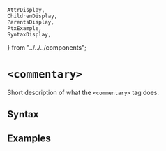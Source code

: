     AttrDisplay,
    ChildrenDisplay,
    ParentsDisplay,
    PtxExample,
    SyntaxDisplay,
} from "../../../components";

# `<commentary>`

Short description of what the `<commentary>` tag does.

## Syntax

<SyntaxDisplay name="commentary" />

## Examples

    